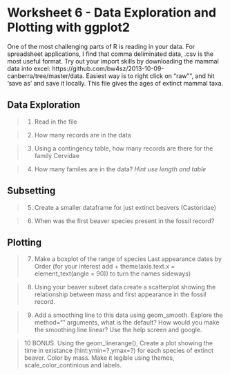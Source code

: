 Worksheet 6 - Data Exploration and Plotting with ggplot2
========================================================

One of the most challenging parts of R is reading in your data. For spreadsheet applications, I find that comma deliminated data, .csv is the most useful format. Try out your import skills by downloading the mammal data into excel: https://github.com/bw4sz/2013-10-09-canberra/tree/master/data. Easiest way is to right click on "raw"", and hit 'save as' and save it locally. This file gives the ages of extinct mammal taxa. 


Data Exploration
-----------------
> 1. Read in the file

> 2. How many records are in the data

> 3. Using a contingency table, how many records are there for the family Cervidae

> 4. How many familes are in the data? *Hint use length and table*

Subsetting
-------

> 5. Create a smaller dataframe for just extinct beavers (Castoridae)

> 6. When was the first beaver species present in the fossil record?

Plotting
----

> 7. Make a boxplot of the range of species Last appearance dates by Order (for your interest add + theme(axis.text.x = element_text(angle = 90)) to turn the names sideways)

> 8. Using your beaver subset data create a scatterplot showing the relationship between mass and first appearance in the fossil record.

> 9. Add a smoothing line to this data using geom_smooth. Explore the method="" arguments, what is the default? How would you make the smoothing line linear? Use the help screen and google. 

> 10 BONUS. Using the geom_linerange(), Create a plot showing the time in existance  (hint:ymin=?,ymax=?) for each species of extinct beaver. Color by mass. Make it legible using themes, scale_color_continious and labels.  
